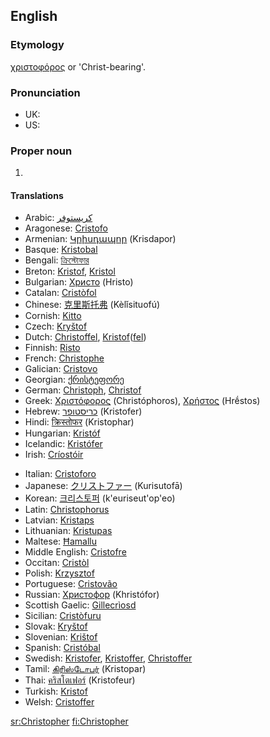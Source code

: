 {{Wikipedia}}
==English==

===Etymology===
{{Gr.}} [[χριστοφόρος]] or 'Christ-bearing'.

===Pronunciation===
*UK: {{IPA|/ˈkɹɪs.tə.fə/}}
*US: {{IPA|/ˈkɹɪs.tə.fɚ/}}

===Proper noun===
{{en-proper noun}}
#{{given name|male|from Greek|}}

====Translations====
{{trans-top|a male given name}}
*Arabic: [[كريستوفر]]
*Aragonese: [[Cristofo]]
*Armenian: [[Կրիսդապոր]] (Krisdapor)
*Basque: [[Kristobal]]
*Bengali: [[ক্রিস্টোফার]]
*Breton: [[Kristof]], [[Kristol]]
*Bulgarian: [[Христо]] (Hristo)
*Catalan: [[Cristòfol]]
*Chinese: [[克里斯托弗]] (Kèlǐsituofú)
*Cornish: [[Kitto]]
*Czech: [[Kryštof]]
*Dutch: [[Christoffel]], [[Kristof]]([[Kristoffel|fel]])
*Finnish: [[Risto]]
*French: [[Christophe]]
*Galician: [[Cristovo]]
*Georgian: [[ქრისტეფორე]]
*German: [[Christoph]], [[Christof]]
*Greek: [[Χριστόφορος]] (Christóphoros), [[Χρήστος]] (Hrḗstos)
*Hebrew: [[כריסטופר]] (Kristofer)
*Hindi: [[क्रिस्तोफर]] (Kristophar)
*Hungarian: [[Kristóf]]
*Icelandic: [[Kristófer]]
*Irish: [[Críostóir]]
{{trans-mid}}
*Italian: [[Cristoforo]]
*Japanese: [[クリストファー]] (Kurisutofā)
*Korean: [[크리스토퍼]] (k'euriseut'op'eo)
*Latin: [[Christophorus]]
*Latvian: [[Kristaps]]
*Lithuanian: [[Kristupas]]
*Maltese: [[Ħamallu]]
*Middle English: [[Cristofre]]
*Occitan: [[Cristòl]]
*Polish: [[Krzysztof]]
*Portuguese: [[Cristovão]]
*Russian: [[Христофор]] (Khristófor)
*Scottish Gaelic: [[Gillecrìosd]]
*Sicilian: [[Cristòfuru]]
*Slovak: [[Kryštof]]
*Slovenian: [[Krištof]]
*Spanish: [[Cristóbal]]
*Swedish: [[Kristofer]], [[Kristoffer]], [[Christoffer]]
*Tamil: [[கிரிஸ்டோபர்]] (Kristopar)
*Thai: [[คริสโตเฟอร์]] (Kristofeur)
*Turkish: [[Kristof]]
*Welsh: [[Cristoffer]]
{{trans-bottom}}

[[sr:Christopher]]
[[fi:Christopher]]